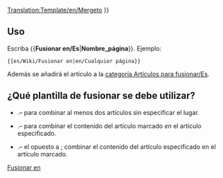 <noinclude>[[Translation:Template/en/Mergeto]]</noinclude>
{{es/Metaplantilla de avisos| tipo   = fusionar
| imagen = en/Manual/Mergeto.png
| texto  =  {{#IF: {{{1|}}} |Se ha sugerido que este artículo o sección se [https://www.wikipedia.org/wiki/es:Wikipedia:Fusiones fusione] en <!--
                            --> ''[[:{{NAMESPACE}}:{{{1}}}|{{{1}}}]]''. ([[:{{NAMESPACE}} talk:{{{1}}}|discusión]]) | No se proporcionó el nombre de la página, arregle esto o quite la plantilla.}} }}<includeonly>{{{2|[[Category:es/Artículos para fusionar|{{PAGENAME}}]]}}}</includeonly><noinclude>

==Uso==
Escriba <nowiki>{{</nowiki>'''Fusionar en/Es'''|'''Nombre_página'''<nowiki>}}</nowiki>. Ejemplo:
<pre>{{es/Wiki/Fusionar en|en/Cualquier página}}</pre>
Además se añadirá el artículo a la [[:Category:es/Artículos para fusionar|categoría Artículos para fusionar/Es]].

== ¿Qué plantilla de fusionar se debe utilizar? ==
* {{en/S|es/Wiki/Fusionar}}.&ndash; para combinar al menos dos artículos sin especificar el lugar.
* {{en/S|es/Wiki/Fusionar en}}.&ndash; para combinar el contenido del artículo marcado ''en'' el artículo especificado.
* {{en/S|es/Wiki/Fusionar desde}}.&ndash; el opuesto a {{en/S|es/Wiki/Fusionar en}}; combinar el contenido del artículo especificado en el artículo marcado.

[[Category:es/Manual/Base Set/Cajas de mensajes|Fusionar en]]</noinclude>